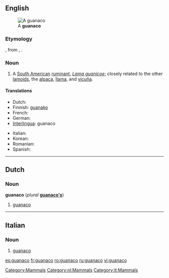 ==English==
[[File:Guanaco 09.24.jpg|thumb|A '''guanaco''']]
===Etymology===
{{etyl|es}}, from {{etyl|qu}} {{term|wanaku|lang=qu}}, {{term|huanaco|lang=qu}}.

===Noun===
{{wikipedia}}
{{en-noun}}

# A [[South American]] [[ruminant]], ''[[Lama guanicoe]]''; closely related to the other [[lamoid]]s, the [[alpaca]], [[llama]], and [[vicuña]].

====Translations====
{{trans-top|Lama guanicoe}}
* Dutch: {{t-|nl|guanaco}}
* Finnish: [[guanako]]
* French: {{t+|fr|guanaco|m}}
* German: {{t|de|Guanako|n}}
* [[Interlingua]]: guanaco
{{trans-mid}}
* Italian: {{t-|it|guanaco|m}}
* Korean: {{t|ko|과나코|tr=gwanako|sc=Hang}}
* Romanian: {{t+|ro|guanaco|m}}
* Spanish: {{t+|es|guanaco|m}}
{{trans-bottom}}

[[Category:Mammals]]

----

==Dutch==

===Noun===
'''guanaco''' (''plural'' '''[[guanaco's]]''')

# [[#English|guanaco]]

[[Category:nl:Mammals]]

----

==Italian==

===Noun===
{{it-noun|guanac|m|o|hi}}

# [[#English|guanaco]]

[[Category:it:Mammals]]

[[es:guanaco]]
[[fr:guanaco]]
[[ro:guanaco]]
[[ru:guanaco]]
[[vi:guanaco]]